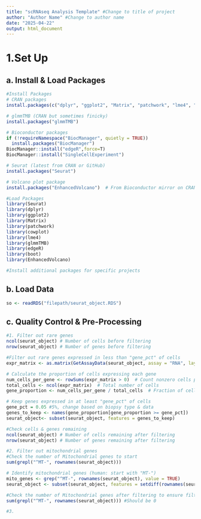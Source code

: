 ```yaml
---
title: "scRNAseq Analysis Template" #Change to title of project
author: "Author Name" #Change to author name
date: "2025-04-22"
output: html_document
---
```


# 1.Set Up
## a. Install & Load Packages
```r
#Install Packages
# CRAN packages
install.packages(c("dplyr", "ggplot2", "Matrix", "patchwork", "lme4", "boot", "cowplot"))

# glmmTMB (CRAN but sometimes finicky)
install.packages("glmmTMB")

# Bioconductor packages
if (!requireNamespace("BiocManager", quietly = TRUE))
  install.packages("BiocManager")
BiocManager::install("edgeR",force=T)
BiocManager::install("SingleCellExperiment")

# Seurat (latest from CRAN or GitHub)
install.packages("Seurat")

# Volcano plot package
install.packages("EnhancedVolcano")  # From Bioconductor mirror on CRAN

#Load Packages
library(Seurat)
library(dplyr)
library(ggplot2)
library(Matrix)
library(patchwork)
library(cowplot)
library(lme4)
library(glmmTMB)
library(edgeR)
library(boot)
library(EnhancedVolcano)

#Install additional packages for specific projects
```

## b. Load Data
```r
so <- readRDS("filepath/seurat_object.RDS")

```

## c. Quality Control & Pre-Processing
```r
#1. Filter out rare genes
ncol(seurat_object) # Number of cells before filtering
nrow(seurat_object) # Number of genes before filtering

#Filter out rare genes expressed in less than "gene_pct" of cells
expr_matrix <- as.matrix(GetAssayData(seurat_object, assay = "RNA", layer = "counts"))

# Calculate the proportion of cells expressing each gene
num_cells_per_gene <- rowSums(expr_matrix > 0)  # Count nonzero cells per gene
total_cells <- ncol(expr_matrix)  # Total number of cells
gene_proportion <- num_cells_per_gene / total_cells  # Fraction of cells expressing each gene

# Keep genes expressed in at least "gene_pct" of cells
gene_pct = 0.05 #5%, change based on biopsy type & data
genes_to_keep <- names(gene_proportion[gene_proportion >= gene_pct])
seurat_object<- subset(seurat_object, features = genes_to_keep)

#Check cells & genes remaining
ncol(seurat_object) # Number of cells remaining after filtering
nrow(seurat_object) # Number of genes remaining after filtering

#2. Filter out mitochondrial genes
#Check the number of Mitochondrial genes to start
sum(grepl("^MT-", rownames(seurat_object))) 

# Identify mitochondrial genes (human: start with "MT-")
mito_genes <- grep("^MT-", rownames(seurat_object), value = TRUE)
seurat_object <- subset(seurat_object, features = setdiff(rownames(seurat_object), mito_genes))

#Check the number of Mitochondrial genes after filtering to ensure filtering step was successful
sum(grepl("^MT-", rownames(seurat_object))) #Should be 0

#3. 
```


